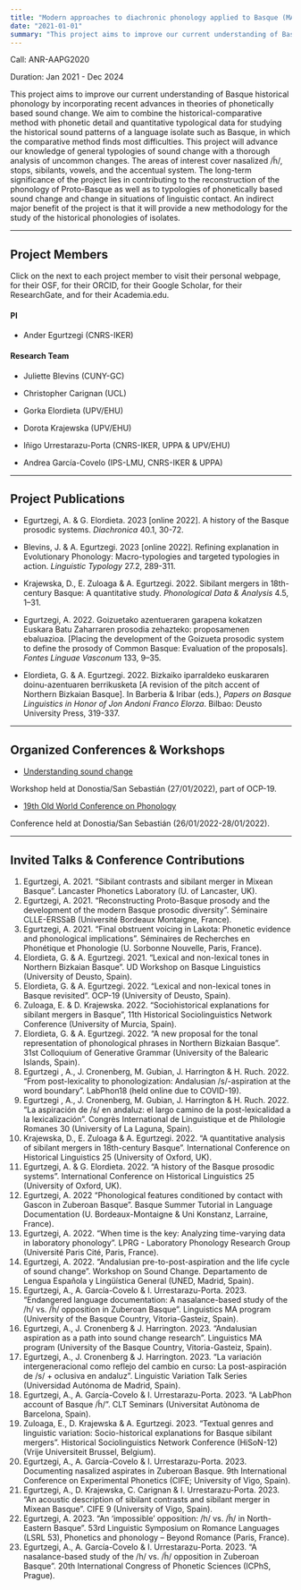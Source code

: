 ```yaml
---
title: "Modern approaches to diachronic phonology applied to Basque (MADPAB)"
date: "2021-01-01"
summary: "This project aims to improve our current understanding of Basque historical phonology by incorporating recent advances in theories of phonetically based sound change. We aim to combine the historical-comparative method with phonetic detail and quantitative typological data for studying the historical sound patterns of a language isolate such as Basque, in which the comparative method finds most difficulties. This project will advance our knowledge of general typologies of sound change with a thorough analysis of uncommon changes. The areas of interest cover nasalized /h̃/, stops, sibilants, vowels, and the accentual system. The long-term significance of the project lies in contributing to the reconstruction of the phonology of Proto-Basque as well as to typologies of phonetically based sound change and change in situations of linguistic contact. An indirect major benefit of the project is that it will provide a new methodology for the study of the historical phonologies of isolates."
---
```


Call: ANR-AAPG2020

Duration: Jan 2021 - Dec 2024

This project aims to improve our current understanding of Basque historical phonology by incorporating recent advances in theories of phonetically based sound change. We aim to combine the historical-comparative method with phonetic detail and quantitative typological data for studying the historical sound patterns of a language isolate such as Basque, in which the comparative method finds most difficulties. This project will advance our knowledge of general typologies of sound change with a thorough analysis of uncommon changes. The areas of interest cover nasalized /h̃/, stops, sibilants, vowels, and the accentual system. The long-term significance of the project lies in contributing to the reconstruction of the phonology of Proto-Basque as well as to typologies of phonetically based sound change and change in situations of linguistic contact. An indirect major benefit of the project is that it will provide a new methodology for the study of the historical phonologies of isolates.

---

## Project Members
Click on the <i class = "fas fa-user"></i> next to each project member to visit their personal webpage, <i class = "ai ai-osf ai-lg"></i> for their OSF, <i class = "ai ai-orcid ai-lg"></i> for their ORCID, <i class = "ai ai-google-scholar ai-lg"></i> for their Google Scholar, <i class = "ai ai-researchgate ai-lg"></i> for their ResearchGate, and <i class = "ai ai-academia ai-lg"></i> for their Academia.edu.

#### PI

 * Ander Egurtzegi (CNRS-IKER) [<i class = "fas fa-user"></i>](https://egurtzegi.github.io/) [<i class = "ai ai-osf ai-lg"></i>](https://osf.io/mhdj4/) [<i class = "ai ai-orcid ai-lg"></i>](https://orcid.org/0000-0002-3451-323X/) [<i class = "ai ai-google-scholar ai-lg"></i>](http://scholar.google.com/citations?user=HyhNsDkAAAAJ/) [<i class = "ai ai-researchgate ai-lg"></i>](https://www.researchgate.net/profile/Ander-Egurtzegi/) [<i class = "ai ai-academia ai-lg"></i>](https://cnrs.academia.edu/AnderEgurtzegi/)

#### Research Team

 * Juliette Blevins (CUNY-GC) [<i class = "fas fa-user"></i>](https://julietteblevins.ws.gc.cuny.edu/) [<i class = "ai ai-google-scholar ai-lg"></i>](https://scholar.google.com/citations?user=CBEWVrEAAAAJ/)

 * Christopher Carignan (UCL) [<i class = "fas fa-user"></i>](https://www.christophercarignan.com/) [<i class = "ai ai-osf ai-lg"></i>](https://osf.io/5ucv8/) [<i class = "ai ai-orcid ai-lg"></i>](https://orcid.org/0000-0002-1565-3691/) [<i class = "ai ai-google-scholar ai-lg"></i>](https://scholar.google.com/citations?user=naAMMOwAAAAJ/) [<i class = "ai ai-researchgate ai-lg"></i>](https://www.researchgate.net/profile/Christopher-Carignan/)

 * Gorka Elordieta (UPV/EHU) [<i class = "fas fa-user"></i>](https://hittlinguistics.wixsite.com/hitt/gorka-elordieta/) [<i class = "ai ai-orcid ai-lg"></i>](https://orcid.org/0000-0003-1235-6998/) [<i class = "ai ai-google-scholar ai-lg"></i>](https://scholar.google.com/citations?user=qMSZUasAAAAJ/) [<i class = "ai ai-researchgate ai-lg"></i>](https://www.researchgate.net/profile/Gorka-Elordieta/) [<i class = "ai ai-academia ai-lg"></i>](https://cnrs.academia.edu/GorkaElordieta/)

 * Dorota Krajewska (UPV/EHU) [<i class = "ai ai-osf ai-lg"></i>](https://osf.io/2c7j8/) [<i class = "ai ai-orcid ai-lg"></i>](https://orcid.org/0000-0002-6909-985X/) [<i class = "ai ai-google-scholar ai-lg"></i>](https://scholar.google.com/citations?user=N1fwk4IAAAAJ/) [<i class = "ai ai-researchgate ai-lg"></i>](https://www.researchgate.net/profile/Dorota-Krajewska/)

 * Iñigo Urrestarazu-Porta (CNRS-IKER, UPPA & UPV/EHU) [<i class = "ai ai-researchgate ai-lg"></i>](https://www.researchgate.net/profile/Inigo-Urrestarazu-Porta/)

 * Andrea García-Covelo (IPS-LMU, CNRS-IKER & UPPA)

---

## Project Publications
 * Egurtzegi, A. & G. Elordieta. 2023 [online 2022]. A history of the Basque prosodic systems. _Diachronica_ 40.1, 30-72. [<i class = "ai ai-doi ai-lg"></i>](http://doi.org/10.1075/dia.20066.egu) [<i class = "ai ai-open-access ai-lg"></i>](https://www.jbe-platform.com/content/journals/10.1075/dia.20066.egu)

 * Blevins, J. & A. Egurtzegi. 2023 [online 2022]. Refining explanation in Evolutionary Phonology: Macro-typologies and targeted typologies in action. _Linguistic Typology_ 27.2, 289-311. [<i class = "ai ai-doi ai-lg"></i>](https://doi.org/10.1515/lingty-2021-0036) [<i class = "ai ai-open-access ai-lg"></i>](https://www.degruyter.com/document/doi/10.1515/lingty-2021-0036)

 * Krajewska, D., E. Zuloaga & A. Egurtzegi. 2022. Sibilant mergers in 18th-century Basque: A quantitative study. _Phonological Data & Analysis_ 4.5, 1–31. [<i class = "ai ai-doi ai-lg"></i>](https://doi.org/10.3765/pda.v4art5.67) [<i class = "ai ai-open-access ai-lg"></i>](https://phondata.org/index.php/pda/article/view/67/43) [<i class = "ai ai-osf ai-lg"></i>](https://osf.io/t6a7w/)

 * Egurtzegi, A. 2022. Goizuetako azentueraren garapena kokatzen Euskara Batu Zaharraren prosodia zehazteko: proposamenen ebaluazioa. [Placing the development of the Goizueta prosodic system to define the prosody of Common Basque: Evaluation of the proposals]. _Fontes Linguae Vasconum_ 133, 9–35. [<i class = "ai ai-doi ai-lg"></i>](https://doi.org/10.35462/flv133.1) [<i class = "ai ai-open-access ai-lg"></i>](https://www.culturanavarra.es/uploads/files/FLV133_01.pdf)

 * Elordieta, G. & A. Egurtzegi. 2022. Bizkaiko iparraldeko euskararen doinu-azentuaren berrikusketa [A revision of the pitch accent of Northern Bizkaian Basque]. In Barberia & Iribar (eds.), _Papers on Basque Linguistics in Honor of Jon Andoni Franco Elorza_. Bilbao: Deusto University Press, 319-337. [<i class = "ai ai-open-access ai-lg"></i>](../../publications/elordieta-egurtzegi-2022-bizkaiko-doinu-azentuaren/)

---

## Organized Conferences & Workshops
 * [Understanding sound change](https://understandingsoundchange.netlify.app/)

 Workshop held at Donostia/San Sebastián (27/01/2022), part of OCP-19.

 * [19th Old World Conference on Phonology](https://sulfsbjorninn.wixsite.com/ocp19/)

 Conference held at Donostia/San Sebastián (26/01/2022-28/01/2022).

---

## Invited Talks & Conference Contributions
1.  Egurtzegi, A. 2021. "Sibilant contrasts and sibilant merger in Mixean Basque". Lancaster Phonetics Laboratory (U. of Lancaster, UK).
2.  Egurtzegi, A. 2021. "Reconstructing Proto-Basque prosody and the development of the modern Basque prosodic diversity". Séminaire CLLE-ERSSàB (Université Bordeaux Montaigne, France).
3.  Egurtzegi, A. 2021. "Final obstruent voicing in Lakota: Phonetic evidence and phonological implications". Séminaires de Recherches en Phonétique et Phonologie (U. Sorbonne Nouvelle, Paris, France).
4.  Elordieta, G. & A. Egurtzegi. 2021. "Lexical and non-lexical tones in Northern Bizkaian Basque". UD Workshop on Basque Linguistics (University of Deusto, Spain).
5.  Elordieta, G. & A. Egurtzegi. 2022. "Lexical and non-lexical tones in Basque revisited". OCP-19 (University of Deusto, Spain).
6.  Zuloaga, E. & D. Krajewska. 2022. "Sociohistorical explanations for sibilant mergers in Basque", 11th Historical Sociolinguistics Network Conference (University of Murcia, Spain).
7.  Elordieta, G. & A. Egurtzegi. 2022. "A new proposal for the tonal representation of phonological phrases in Northern Bizkaian Basque". 31st Colloquium of Generative Grammar (University of the Balearic Islands, Spain).
8.  Egurtzegi , A., J. Cronenberg, M. Gubian, J. Harrington & H. Ruch. 2022. "From post-lexicality to phonologization: Andalusian /s/-aspiration at the word boundary". LabPhon18 (held online due to COVID-19).
9.  Egurtzegi , A., J. Cronenberg, M. Gubian, J. Harrington & H. Ruch. 2022. "La aspiración de /s/ en andaluz: el largo camino de la post-lexicalidad a la lexicalización". Congrès International de Linguistique et de Philologie Romanes 30 (University of La Laguna, Spain).
10. Krajewska, D., E. Zuloaga & A. Egurtzegi. 2022. "A quantitative analysis of sibilant mergers in 18th-century Basque". International Conference on Historical Linguistics 25 (University of Oxford, UK).
11. Egurtzegi, A. & G. Elordieta. 2022. "A history of the Basque prosodic systems". International Conference on Historical Linguistics 25 (University of Oxford, UK).
12. Egurtzegi, A. 2022 "Phonological features conditioned by contact with Gascon in Zuberoan Basque". Basque Summer Tutorial in Language Documentation (U. Bordeaux-Montaigne & Uni Konstanz, Larraine, France).
13. Egurtzegi, A. 2022. "When time is the key: Analyzing time-varying data in laboratory phonology". LPRG - Laboratory Phonology Research Group (Université Paris Cité, Paris, France).
14. Egurtzegi, A. 2022. "Andalusian pre-to-post-aspiration and the life cycle of sound change". Workshop on Sound Change. Departamento de Lengua Española y Lingüística General (UNED, Madrid, Spain).
15. Egurtzegi, A., A. García-Covelo & I. Urrestarazu-Porta. 2023. "Endangered language documentation: A nasalance-based study of the /h/ vs. /h̃/ opposition in Zuberoan Basque". Linguistics MA program (University of the Basque Country, Vitoria-Gasteiz, Spain).
16. Egurtzegi, A., J. Cronenberg & J. Harrington. 2023. "Andalusian aspiration as a path into sound change research". Linguistics MA program (University of the Basque Country, Vitoria-Gasteiz, Spain).
17. Egurtzegi, A., J. Cronenberg & J. Harrington. 2023. "La variación intergeneracional como reflejo del cambio en curso: La post-aspiración de /s/ + oclusiva en andaluz". Linguistic Variation Talk Series (Universidad Autónoma de Madrid, Spain).
18. Egurtzegi, A., A. García-Covelo & I. Urrestarazu-Porta. 2023. "A LabPhon account of Basque /h̃/". CLT Seminars (Universitat Autònoma de Barcelona, Spain).
19. Zuloaga, E., D. Krajewska & A. Egurtzegi. 2023. "Textual genres and linguistic variation: Socio-historical explanations for Basque sibilant mergers". Historical Sociolinguistics Network Conference (HiSoN-12) (Vrije Universiteit Brussel, Belgium).
20. Egurtzegi, A., A. García-Covelo & I. Urrestarazu-Porta. 2023. Documenting nasalized aspirates in Zuberoan Basque. 9th International Conference on Experimental Phonetics (CIFE; University of Vigo, Spain).
21. Egurtzegi, A., D. Krajewska, C. Carignan & I. Urrestarazu-Porta. 2023. "An acoustic description of sibilant contrasts and sibilant merger in Mixean Basque". CIFE 9 (University of Vigo, Spain).
22. Egurtzegi, A. 2023. "An 'impossible' opposition: /h/ vs. /h̃/ in North-Eastern Basque". 53rd Linguistic Symposium on Romance Languages (LSRL 53), Phonetics and phonology – Beyond Romance (Paris, France).
23. Egurtzegi, A., A. García-Covelo & I. Urrestarazu-Porta. 2023. "A nasalance-based study of the /h/ vs. /h̃/ opposition in Zuberoan Basque". 20th International Congress of Phonetic Sciences (ICPhS, Prague). 